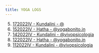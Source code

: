 ```yaml
---
title: YOGA LOGS
---
```


5. [172022IV - Kundalini - @](/yoga/625cc4112e68e09afc67e82e)
6. [152022IV - Hatha - @yogabonito.in](/yoga/6259808f4feccc4caec4e2b1)
7. [142022IV - Kundalini - @vivopsicologia](/yoga/6258be81b7e987d72ffcc6e8)
8. [122022IV - Hatha - @yogabonito.in](/yoga/6255a7c6f081cde9229da0ce)
9. [112022IV - Kundalini - @vivopsicologia](/yoga/6254371ca206c443325e7137)
